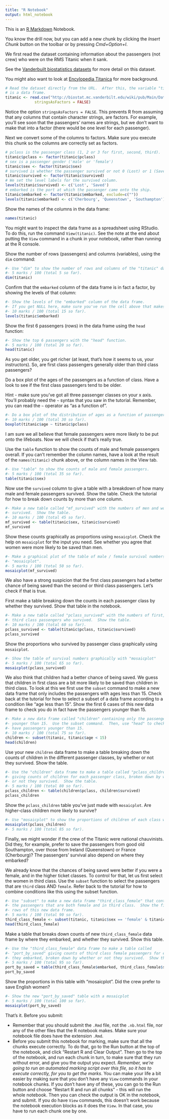 ```yaml
---
title: "R Notebook"
output: html_notebook
---
```


This is an [R Markdown](http://rmarkdown.rstudio.com) Notebook. 

You know the drill now, but you can add a new chunk by clicking the *Insert
Chunk* button on the toolbar or by pressing *Cmd+Option+I*.

We first read the dataset containing information about the passengers (not
crew) who were on the RMS Titanic when it sank.

See the [Vanderbuilt biostatistics
datasets](http://biostat.mc.vanderbilt.edu/wiki/pub/Main/DataSets) for more
detail on this dataset.

You might also want to look at [Encylopedia
Titanica](https://www.encyclopedia-titanica.org/titanic-statistics.html) for
more background.

```r
# Read the dataset directly from the URL.  After this, the variable "titanic"
# is a data frame.
titanic <- read.csv("http://biostat.mc.vanderbilt.edu/wiki/pub/Main/DataSets/titanic3.csv",
             stringsAsFactors = FALSE)
```

Notice the option  `stringsAsFactors = FALSE`.  This prevents R from assuming
that any columns that contain character strings, are factors.  For example,
you'll see soon that the passengers' names are strings, but we don't want to
make that into a factor (there would be one level for each passenger).

Next we convert some of the columns to factors.  Make sure you execute this
chunk so the columns are correctly set as factors.

```r
# pclass is the passenger class (1, 2 or 3 for first, second, third).
titanic$pclass <- factor(titanic$pclass)
# sex is a passenger gender ('male' or 'female')
titanic$sex <- factor(titanic$sex)
# survived is whether the passenger survived or not 0 (Lost) or 1 (Saved).
titanic$survived <- factor(titanic$survived)
# We set the level labels for the survived column.
levels(titanic$survived) <- c('Lost', 'Saved')
# embarked is the port at which the passenger came onto the ship.
titanic$embarked <- factor(titanic$embarked, exclude=c(""))
levels(titanic$embarked) <- c('Cherbourg', 'Queenstown', 'Southampton')
```

Show the names of the columns in the data frame:

```r
names(titanic)
```

You might want to inspect the data frame as a spreadsheet using RStudio.  To do
this, run the command `View(titanic)`.  See the note at the end about putting
the `View` command in a chunk in your notebook, rather than running at the R
console.

Show the number of rows (passengers) and columns (variables), using the `dim`
command:

```r
#- Use "dim" to show the number of rows and columns of the "titanic" data frame.
#- 5 marks / 100 (total 5 so far).
dim(titanic)
```

Confirm that the `embarked` column of the data frame is in fact a factor, by
showing the levels of that column:

```r
#- Show the levels of the "embarked" column of the data frame.
#- If you get NULL here, make sure you've run the cell above that makes the factors.
#- 10 marks / 100 (total 15 so far).
levels(titanic$embarked)
```

Show the first 6 passengers (rows) in the data frame using the `head` function:

```r
#- Show the top 6 passengers with the "head" function.
#- 5 marks / 100 (total 20 so far).
head(titanic)
```

As you get older, you get richer (at least, that's how it seems to us, your
instructors).  So, are first class passengers generally older than third class
passengers?

Do a box plot of the ages of the passengers as a function of class.  Have a
look to see if the first class passengers tend to be older.

Hint - make sure you've got all three passenger classes on your x axis.  You'll
probably need the `~` syntax that you saw in the tutorial.  Remember, you can
read the `~` operator as "as a function of".

```r
#- Do a box plot of the distribution of ages as a function of passenger class.
#- 10 marks / 100 (total 30 so far).
boxplot(titanic$age ~ titanic$pclass)
```

I am sure we all believe that female passengers were more likely to be put onto
the lifeboats. Now we will check if that's really true.

Use the `table` function to show the counts of male and female passengers
overall.  If you can't remember the column names, have a look at the result of
the `names(titanic)` chunk above, or the column names in the View tab.

```r
#- Use "table" to show the counts of male and female passengers.
#- 5 marks / 100 (total 35 so far).
table(titanic$sex)
```

Now use the `survived` column to give a table with a breakdown of how many male
and female passengers survived.  Show the table.  Check the tutorial for how to
break down counts by more than one column.

```r
#- Make a new table called "mf_survived" with the numbers of men and women who
#- survived.  Show the table.
#- 10 marks / 100 (total 45 so far).
mf_survived <- table(titanic$sex, titanic$survived)
mf_survived
```

Show these counts graphically as proportions using `mosaicplot`. Check the help
on `mosaicplot` for the input you need.  See whether you agree that women were
more likely to be saved than men.

```r
#- Make a graphical plot of the table of male / female survival numbers with
#- "mosaicplot".
#- 5 marks / 100 (total 50 so far).
mosaicplot(mf_survived)
```

We also have a strong suspicion that the first class passengers had a better
chance of being saved than the second or third class passengers.  Let's check
if that is true.

First make a table breaking down the counts in each passenger class by whether
they survived.  Show that table in the notebook.

```r
#- Make a new table called "pclass_survived" with the numbers of first, second,
#- third class passengers who survived.  Show the table.
#- 10 marks / 100 (total 60 so far).
pclass_survived <- table(titanic$pclass, titanic$survived)
pclass_survived
```

Show the proportions who survived by passenger class graphically using
`mosaicplot`.

```r
#- Show the table of survival numbers graphically with "mosaicplot"
#- 5 marks / 100 (total 65 so far).
mosaicplot(pclass_survived)
```

We also think that children had a better chance of being saved.  We guess that
children in first class are a bit more likely to be saved than children in
third class.  To look at this we first use the `subset` command to make a new
data frame that only includes the passengers with ages less than 15.  Check
back at the tutorial for how to select a subset of a data frame according to a
condition like "age less than 15".  Show the first 6 cases of this new data
frame to check you do in fact have the passengers younger than 15.

```r
#- Make a new data frame called "children" containing only the passengers
#- younger than 15.  Use the subset command.  Then, use "head" to check that you
#- have passengers younger than 15.
#- 10 marks / 100 (total 75 so far).
children <- subset(titanic, titanic$age < 15)
head(children)
```

Use your new `children` data frame to make a table breaking down the counts of
children in the different passenger classes, by whether or not they survived.
Show the table.

```r
#- Use the "children" data frame to make a table called "pclass_children"
#- giving counts of children for each passenger class, broken down by whether
#- or not they survived.  Show the table.
#- 5 marks / 100 (total 80 so far).
pclass_children <- table(children$pclass, children$survived)
pclass_children
```

Show the `pclass_children` table you've just made with `mosaicplot`.  Are
higher-class children more likely to survive?

```r
#- Use "mosaicplot" to show the proportions of children of each class who survived.
mosaicplot(pclass_children)
#- 5 marks / 100 (total 85 so far).
```

Finally, we might wonder if the crew of the Titanic were national chauvinists.
Did they, for example, prefer to save the passengers from good old Southampton,
over those from Ireland (Queenstown) or France (Cherbourg)?  The passengers'
survival also depend on where they embarked?

We already know that the chances of being saved were better if you were a
female, and in the higher ticket classes.  To control for that, let us first
select the women in third class.  Use the `subset` function to select the
passengers that are `third` class AND `female`.  Refer back to the tutorial for
how to combine conditions like this using the subset function.

```r
#- Use "subset" to make a new data frame "third_class_female" that contains all
#- the passengers that are both female and in third class.  Show the first 6
#- rows of this new data frame.
#- 5 marks / 100 (total 90 so far).
third_class_female <- subset(titanic, titanic$sex == 'female' & titanic$pclass == '3')
head(third_class_female)
```

Make a table that breaks down counts of new `third_class_female` data frame by
where they embarked, and whether they survived. Show this table.

```r
#- Use the "third_class_female" data frame to make a table called
#- "port_by_saved" giving counts of third class female passengers for each port
#- they embarked, broken down by whether or not they survived.  Show the table.
#- 5 marks / 100 (total 95 so far).
port_by_saved = table(third_class_female$embarked, third_class_female$survived)
port_by_saved
```

Show the proportions in this table with "mosaicplot".  Did the crew prefer to
save English women?

```r
#- Show the new "port_by_saved" table with a mosaicplot
#- 5 marks / 100 (total 100 so far).
mosaicplot(port_by_saved)
```

That's it.  Before you submit:

* Remember that you should submit the `.Rmd` file, not the `.nb.html` file, nor
  any of the other files that the R notebook makes.  Make sure your notebook
  file does have the extension `.Rmd`.
* Before you submit this notebook for marking, make sure that all the chunks
  execute correctly.  To do that, go to the Run button at the top of the
  notebook, and click "Restart R and Clear Output".  Then go to the top of the
  notebook, and run each chunk in turn, to make sure that they run without
  error, and give you the output you expect.  *Remember, we're going to run an
  automated marking script over this file, so it has to execute correctly, for
  you to get the marks*.   You can make your life a bit easier by making sure
  that you don't have any `View` commands in your notebook chunks.   If you
  don't have any of these, you can go to the Run button and choose "Restart R
  and run all chunks" - this will run the whole notebook.   Then you can check
  the output is OK in the notebook, and submit.  If you do have `View`
  commands, this doesn't work because the notebook execution blocks as it does
  the `View`.  In that case, you have to run each chunk one by one.
